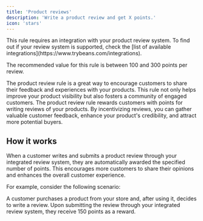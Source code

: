 ```yaml
---
title: 'Product reviews'
description: 'Write a product review and get X points.'
icon: 'stars'
---
```


<Warning>
  This rule requires an integration with your product review system. To find out if your review system is supported,
  check the [list of available integrations](https://www.trybeans.com/integrations).
</Warning>

<Tip>The recommended value for this rule is between 100 and 300 points per review.</Tip>

The product review rule is a great way to encourage customers to share their feedback
and experiences with your products. This rule not only helps improve your product
visibility but also fosters a community of engaged customers.
The product review rule rewards customers with points for writing reviews of your products.
By incentivizing reviews, you can gather valuable customer feedback,
enhance your product's credibility, and attract more potential buyers.

## How it works

When a customer writes and submits a product review through your integrated review system,
they are automatically awarded the specified number of points.
This encourages more customers to share their opinions and enhances the overall customer experience.

For example, consider the following scenario:

A customer purchases a product from your store and, after using it,
decides to write a review. Upon submitting the review through
your integrated review system, they receive 150 points as a reward.

